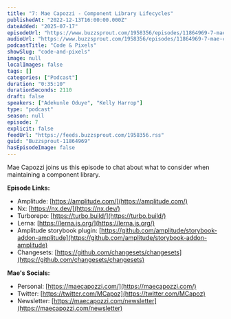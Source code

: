 ```yaml
---
title: "7: Mae Capozzi - Component Library Lifecycles"
publishedAt: "2022-12-13T16:00:00.000Z"
dateAdded: "2025-07-17"
episodeUrl: "https://www.buzzsprout.com/1958356/episodes/11864969-7-mae-capozzi-component-library-lifecycles.mp3"
audioUrl: "https://www.buzzsprout.com/1958356/episodes/11864969-7-mae-capozzi-component-library-lifecycles.mp3"
podcastTitle: "Code & Pixels"
showSlug: "code-and-pixels"
image: null
localImages: false
tags: []
categories: ["Podcast"]
duration: "0:35:10"
durationSeconds: 2110
draft: false
speakers: ["Adekunle Oduye", "Kelly Harrop"]
type: "podcast"
season: null
episode: 7
explicit: false
feedUrl: "https://feeds.buzzsprout.com/1958356.rss"
guid: "Buzzsprout-11864969"
hasEpisodeImage: false
---
```

Mae Capozzi joins us this episode to chat about what to consider when maintaining a component library.  
  
**Episode Links:**

-   Amplitude: [https://amplitude.com/](https://amplitude.com/)
-   Nx: [https://nx.dev/](https://nx.dev/)
-   Turborepo: [https://turbo.build/](https://turbo.build/)
-   Lerna: [https://lerna.js.org/](https://lerna.js.org/)
-   Amplitude storybook plugin: [https://github.com/amplitude/storybook-addon-amplitude](https://github.com/amplitude/storybook-addon-amplitude)
-   Changesets: [https://github.com/changesets/changesets](https://github.com/changesets/changesets)

**Mae's Socials:**

-   Personal: [https://maecapozzi.com/](https://maecapozzi.com/)
-   Twitter: [https://twitter.com/MCapoz](https://twitter.com/MCapoz)
-   Newsletter: [https://maecapozzi.com/newsletter](https://maecapozzi.com/newsletter)
